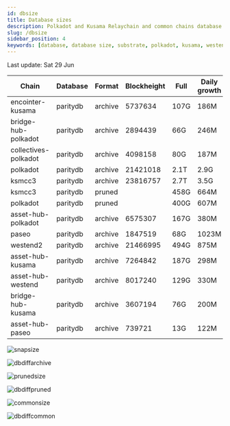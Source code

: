 ```yaml
---
id: dbsize
title: Database sizes
description: Polkadot and Kusama Relaychain and common chains database sizes
slug: /dbsize
sidebar_position: 4
keywords: [database, database size, substrate, polkadot, kusama, westend]
---
```



Last update: Sat 29 Jun

| Chain    | Database   | Format | Blockheight | Full         | Daily growth |
| ------------------------| ----------- | -------- | ------- | ---------- | ----- | 
| encointer-kusama | paritydb | archive | 5737634 | 107G | 186M |
| bridge-hub-polkadot | paritydb | archive | 2894439 | 66G | 246M |
| collectives-polkadot | paritydb | archive | 4098158 | 80G | 187M |
| polkadot | paritydb | archive | 21421018 | 2.1T | 2.9G |
| ksmcc3 | paritydb | archive | 23816757 | 2.7T | 3.5G |
| ksmcc3 | paritydb | pruned |  | 458G | 664M |
| polkadot | paritydb | pruned |  | 400G | 607M |
| asset-hub-polkadot | paritydb | archive | 6575307 | 167G | 380M |
| paseo | paritydb | archive | 1847519 | 68G | 1023M |
| westend2 | paritydb | archive | 21466995 | 494G | 875M |
| asset-hub-kusama | paritydb | archive | 7264842 | 187G | 298M |
| asset-hub-westend | paritydb | archive | 8017240 | 129G | 330M |
| bridge-hub-kusama | paritydb | archive | 3607194 | 76G | 200M |
| asset-hub-paseo | paritydb | archive | 739721 | 13G | 122M |

![snapsize](/img/archivesize.png)

![dbdiffarchive](/img/dbdiffrelay.png)

![prunedsize](/img/prunedsize.png)

![dbdiffpruned](/img/dbdiffpruned.png)

![commonsize](/img/commonsize.png)

![dbdiffcommon](/img/dbdiffcommon.png)
